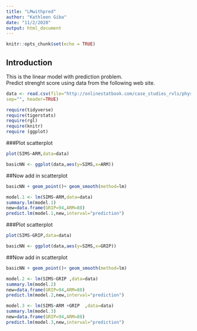 ```yaml
---
title: "LMwithpred"
author: "Kathleen Giba"
date: "11/2/2020"
output: html_document
---
```


```r
knitr::opts_chunk$set(echo = TRUE)
```

## Introduction  
This is the linear model with prediction problem.  
Predict strenght score using data from the following web site.  

```r
data <- read.csv(file="http://onlinestatbook.com/case_studies_rvls/physical_strength/data.txt",
sep="", header=TRUE)  
```

```r
require(tidyverse)
require(tigerstats)
require(rgl)
require(knitr)
require (ggplot)
```
###Plot scatterplot

```r
plot(SIMS~ARM,data=data)  
```   

```r
basicNN <- ggplot(data,aes(y=SIMS,x=ARM))  
```
##Now add in scatterplot

```r
basicNN + geom_point()+ geom_smooth(method=lm)
```  

```r
model.1 <- lm(SIMS~ARM,data=data)
summary.lm(model.1)
new=data.frame(GRIP=94,ARM=88)
predict.lm(model.1,new,interval="prediction")
```  
###Plot scatterplot

```r
plot(SIMS~GRIP,data=data)
```
```r
basicNN <- ggplot(data,aes(y=SIMS,x=GRIP))  
```
##Now add in scatterplot

```r
basicNN + geom_point()+ geom_smooth(method=lm)
```  

```r
model.2 <- lm(SIMS~GRIP ,data=data)
summary.lm(model.2)
new=data.frame(GRIP=94,ARM=88)
predict.lm(model.2,new,interval="prediction")
``` 
  
```r
model.3 <- lm(SIMS~ARM +GRIP  ,data=data)
summary.lm(model.3)
new=data.frame(GRIP=94,ARM=88)
predict.lm(model.3,new,interval="prediction")
``` 






